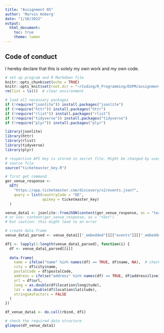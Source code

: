 ```yaml
---
title: "Assignment 05"
author: 'Marvin Hoberg'
date: "1/10/2022"
output: 
  html_document:
    toc: true 
    theme: lumen 
---
```


## Code of conduct 
I hereby declare that this is solely my own work and my own code.

```r
# set up program and R Markdown file
knitr::opts_chunk$set(echo = TRUE)
knitr::opts_knit$set(root.dir = "~/Coding/R_Programming/DSPM/assignment05")
rm(list = ls())  # clear environment 
```

```r
# load all necessary packages 
if (!require("jsonlite")) install.packages("jsonlite")
if (!require("httr")) install.packages("httr")
if (!require("rlist")) install.packages("rlist")
if (!require("tidyverse")) install.packages("tidyverse")
if (!require("plyr")) install.packages("plyr")

library(jsonlite)
library(httr)
library(rlist)
library(tidyverse)
library(plyr)
```

```r
# respective API key is stored in secret file. Might be changed by user. 
# source file 
source("ticketmaster_key.R")

# first get command 
ger_venue_response <-
  GET(
    "https://app.ticketmaster.com/discovery/v2/events.json?",
    query = list(countryCode = "DE",
                 apikey = ticketmaster_key)
  )

venue_data1 <- jsonlite::fromJSON(content(ger_venue_response, as = "text"))
# or use: content(ger_venue_response, as = "text") 
# but caution: this might lead to an error

# create data frame 
venue_data1_parsed <- venue_data1[["_embedded"]][["events"]][["_embedded"]][["venues"]]

df1 <- lapply(1:length(venue_data1_parsed), function(i) {
  df <- venue_data1_parsed[[i]]
  
  data.frame(
    name = ifelse("name" %in% names(df) == TRUE, df$name, NA),  # check whether a name exists within nested list 
    city = df$city$name,
    postalCode = df$postalCode,
    address = ifelse("address" %in% names(df) == TRUE, df$address$line1, NA),  # check whether an address exists within nested list 
    url = df$url,
    long = as.double(df$location$longitude),
    lat = as.double(df$location$latitude),
    stringsAsFactors = FALSE
  )
})

df_venue_data1 <- do.call(rbind, df1)

# check the required data structure
glimpse(df_venue_data1)


```
